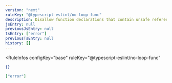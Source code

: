 ```yaml
---
version: "next"
ruleKey: "@typescript-eslint/no-loop-func"
description: Disallow function declarations that contain unsafe references inside loop statements
jsEntry: null
previousJsEntry: null
tsEntry: ["error"]
previousTsEntry: null
history: []
---
```


<RuleInfos 
  configKey="base" 
  ruleKey="@typescript-eslint/no-loop-func" 
>

```json
{}
```

```json
["error"]
```

</RuleInfos>
